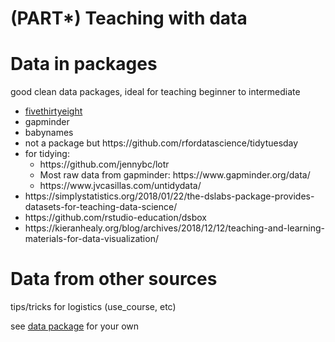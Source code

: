 # (PART\*) Teaching with data {-}

# Data in packages {#data-int}

good clean data packages, ideal for teaching beginner to intermediate

+ [fivethirtyeight](https://fivethirtyeight-r.netlify.com/)
+ gapminder
+ babynames
+ not a package but https://github.com/rfordatascience/tidytuesday
+ for tidying: 
    + https://github.com/jennybc/lotr
    + Most raw data from gapminder: https://www.gapminder.org/data/
    + https://www.jvcasillas.com/untidydata/
+ https://simplystatistics.org/2018/01/22/the-dslabs-package-provides-datasets-for-teaching-data-science/
+ https://github.com/rstudio-education/dsbox
+ https://kieranhealy.org/blog/archives/2018/12/12/teaching-and-learning-materials-for-data-visualization/

# Data from other sources {#data-ext}

tips/tricks for logistics (use_course, etc)

see [data package](#data-pkg) for your own
